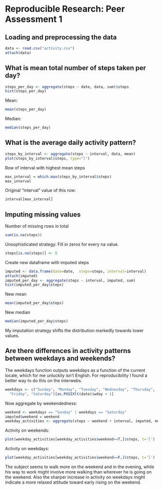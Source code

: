 # Reproducible Research: Peer Assessment 1


## Loading and preprocessing the data

```r
data <- read.csv("activity.csv")
attach(data)

```
## What is mean total number of steps taken per day?
```r
steps_per_day <- aggregate(steps ~ date, data, sum)$steps
hist(steps_per_day)
```

Mean:
```r
mean(steps_per_day)
```

Median:
```r
median(steps_per_day)
```

## What is the average daily activity pattern?

```r
steps_by_interval <- aggregate(steps ~ interval, data, mean)
plot(steps_by_interval$steps, type="l")

```
Row of interval with highest mean steps

```r
max_interval = which.max(steps_by_interval$steps)
max_interval
```

Original "interval" value of this row:
```r
interval[max_interval]
```


## Imputing missing values

Number of missing rows in total
```r
sum(is.na(steps))
```


Unsophisticated strategy: Fill in zeros for every na value.
```r
steps[is.na(steps)] <- 0
```

Create new dataframe with imputed steps
```r
imputed <- data.frame(date=date,  steps=steps, interval=interval)
attach(imputed)
imputed_per_day <- aggregate(steps ~ interval, imputed, sum)
hist(imputed_per_day$steps)
```


New mean
```r
mean(imputed_per_day$steps)
```

New median
```r
median(imputed_per_day$steps)
```

My imputation strategy shifts the distribution markedly towards lower values.

## Are there differences in activity patterns between weekdays and weekends?
The weekdays function outputs weekdays as a function of the current locale, which for me unluckily isn't English. For reproducibility I found a better way to do this  on the interwebs.

```r
weekdays <- c("Sunday", "Monday", "Tuesday", "Wednesday", "Thursday", 
  "Friday", "Saturday")[as.POSIXlt(date)$wday + 1]
```
Now aggregate by weekendedness:
```r
weekend <- weekdays == "Sunday" | weekdays == "Saturday"
imputed$weekend = weekend
weekday_activities <- aggregate(steps ~ weekend + interval, imputed, mean)
```

Activity on weekends:
```r
plot(weekday_activities[weekday_activities$weekend==T,]$steps, t='l')
```

Activity on weekdays:
```r
plot(weekday_activities[weekday_activities$weekend==F,]$steps, t='l')
```

The subject seems to walk more on the weekend and in the evening, while his way to work might involve more walking than wherever he is going on the weekend. Also the sharper increase in activity on weekdays might indicate a more relaxed attitude toward early rising on the weekend.